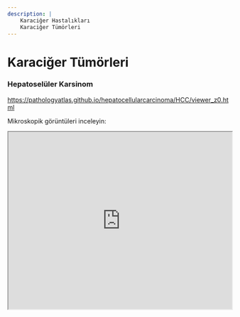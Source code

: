 ```yaml
---
description: | 
    Karaciğer Hastalıkları
    Karaciğer Tümörleri
---
```


# Karaciğer Tümörleri

### Hepatoselüler Karsinom

<https://pathologyatlas.github.io/hepatocellularcarcinoma/HCC/viewer_z0.html>

Mikroskopik görüntüleri inceleyin:

<iframe src="https://pathologyatlas.github.io/hepatocellularcarcinoma/HCC/viewer_z0.html" style="height:400px;width:100%;" data-external="1">

</iframe>
